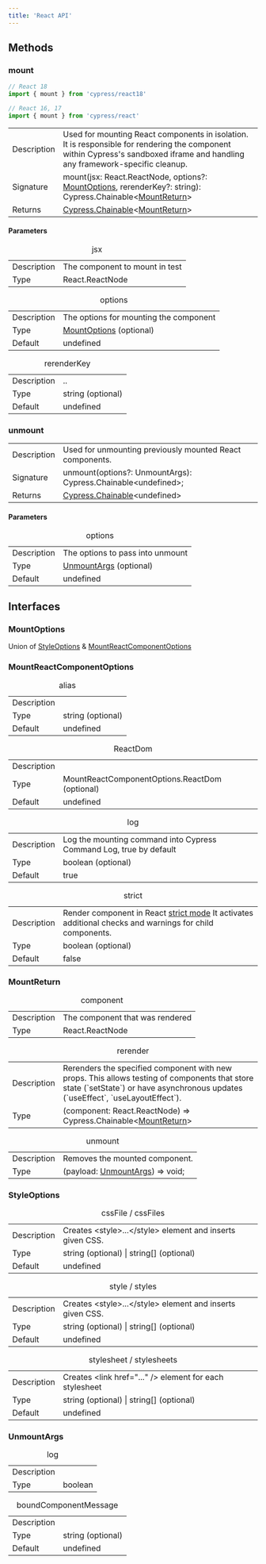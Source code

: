```yaml
---
title: 'React API'
---
```


## Methods

### mount

```js
// React 18
import { mount } from 'cypress/react18'

// React 16, 17
import { mount } from 'cypress/react'
```

<table class="api-table">
  <tr>
    <td>Description</td>
    <td>
      Used for mounting React components in isolation. It is
      responsible for rendering the component within Cypress's sandboxed iframe and
      handling any framework-specific cleanup.
    </td>  
  </tr>
  <tr>
    <td>Signature</td>
    <td>mount(jsx: React.ReactNode, options?: <a href="#MountOptions">MountOptions</a>, rerenderKey?: string): Cypress.Chainable&lt;<a href="#MountReturn">MountReturn</a>&gt;</td>
  </tr>
  <tr>
    <td>Returns</td>
    <td><a href="/guides/core-concepts/introduction-to-cypress#Chains-of-Commands"
    >Cypress.Chainable</a>&lt;<a href="#MountReturn">MountReturn</a>&gt;</td>
  </tr>
</table>

#### Parameters

<table class="api-table">
  <caption>jsx</caption>
  <tr>
    <td>Description</td>
    <td>The component to mount in test</td>
  </tr>
  <tr>
    <td>Type</td>
    <td>React.ReactNode</td>
  </tr>
</table>

<table class="api-table">  
  <caption>options</caption>
  <tr>
    <td>Description</td>
    <td>The options for mounting the component</td>
  </tr>
  <tr>
    <td>Type</td>
    <td> <a href="#MountOptions">MountOptions</a> (optional)</td>
  </tr>
  <tr>
    <td>Default</td>
    <td>undefined</td>
  </tr>
</table>

<table class="api-table">
  <caption>rerenderKey</caption>
  <tr>
    <td>Description</td>
    <td>..</td>
  </tr>
  <tr>
    <td>Type</td>
    <td>string (optional)</td>
  </tr>
  <tr>
    <td>Default</td>
    <td>undefined</td>
  </tr>
</table>

### unmount

<table class="api-table">
  <tr>
    <td>Description</td>
    <td>
      Used for unmounting previously mounted React components.
    </td>  
  </tr>
  <tr>
    <td>Signature</td>
    <td>unmount(options?: UnmountArgs): Cypress.Chainable&lt;undefined&gt;;</td>
  </tr>
  <tr>
    <td>Returns</td>
    <td><a href="/guides/core-concepts/introduction-to-cypress#Chains-of-Commands"
    >Cypress.Chainable</a>&lt;undefined&gt;</td>
  </tr>
</table>

#### Parameters

<table class="api-table">
  <caption>options</caption>
  <tr>
    <td>Description</td>
    <td>The options to pass into unmount</td>
  </tr>
  <tr>
    <td>Type</td>
    <td><a href="#UnmountArgs">UnmountArgs</a> (optional)</td>
  </tr>
  <tr>
    <td>Default</td>
    <td>undefined</td>
  </tr>
</table>

## Interfaces

### MountOptions

Union of [StyleOptions](#StyleOptions) &
[MountReactComponentOptions](#MountReactComponentOptions)

### MountReactComponentOptions

<table class="api-table">
  <caption>alias</caption>
  <tr>
    <td>Description</td>
    <td></td>
  </tr>
  <tr>
    <td>Type</td>
    <td>string (optional)</td>
  </tr>
  <tr>
    <td>Default</td>
    <td>undefined</td>
  </tr>
</table>

<table class="api-table">
  <caption>ReactDom</caption>
  <tr>
    <td>Description</td>
    <td></td>
  </tr>
  <tr>
    <td>Type</td>
    <td>MountReactComponentOptions.ReactDom (optional)</td>
  </tr>
  <tr>
    <td>Default</td>
    <td>undefined</td>
  </tr>
</table>

<table class="api-table">
  <caption>log</caption>
  <tr>
    <td>Description</td>
    <td>Log the mounting command into Cypress Command Log, true by default</td>
  </tr>
  <tr>
    <td>Type</td>
    <td>boolean (optional)</td>
  </tr>
  <tr>
    <td>Default</td>
    <td>true</td>
  </tr>
</table>

<table class="api-table">
  <caption>strict</caption>
  <tr>
    <td>Description</td>
    <td> Render component in React <a href="https://reactjs.org/docs/strict-mode.html">strict mode</a>
    It activates additional checks and warnings for child components.</td>
  </tr>
  <tr>
    <td>Type</td>
    <td>boolean (optional)</td>
  </tr>
  <tr>
    <td>Default</td>
    <td>false</td>
  </tr>
</table>

### MountReturn

<table class="api-table">
  <caption>component</caption>
  <tr>
    <td>Description</td>
    <td>The component that was rendered</td>
  </tr>
  <tr>
    <td>Type</td>
    <td>React.ReactNode</td>
  </tr>
</table>

<table class="api-table">
  <caption>rerender</caption>
  <tr>
    <td>Description</td>
    <td>Rerenders the specified component with new props. This allows testing of components that store state (`setState`) or have asynchronous updates (`useEffect`, `useLayoutEffect`).</td>
  </tr>
  <tr>
    <td>Type</td>
    <td>(component: React.ReactNode) => Cypress.Chainable&lt;<a href="#MountReturn">MountReturn</a>&gt;</td>
  </tr>
</table>

<table class="api-table">
  <caption>unmount</caption>
  <tr>
    <td>Description</td>
    <td>Removes the mounted component.</td>
  </tr>
  <tr>
    <td>Type</td>
    <td>(payload: <a href="#UnmountArgs">UnmountArgs</a>) => void;</td>
  </tr>
</table>

### StyleOptions

<table class="api-table">
  <caption>cssFile / cssFiles</caption>
  <tr>
    <td>Description</td>
    <td>Creates &lt;style&gt;...&lt;/style&gt; element and inserts given CSS.</td>
  </tr>
  <tr>
    <td>Type</td>
    <td>string (optional) | string[] (optional)</td>
  </tr>
  <tr>
    <td>Default</td>
    <td>undefined</td>
  </tr>
</table>

<table class="api-table">
  <caption>style / styles</caption>
  <tr>
    <td>Description</td>
    <td>Creates &lt;style&gt;...&lt;/style&gt; element and inserts given CSS.</td>
  </tr>
  <tr>
    <td>Type</td>
    <td>string (optional) | string[] (optional)</td>
  </tr>
  <tr>
    <td>Default</td>
    <td>undefined</td>
  </tr>
</table>

<table class="api-table">
  <caption>stylesheet / stylesheets</caption>
  <tr>
    <td>Description</td>
    <td>Creates &lt;link href="..." /&gt; element for each stylesheet</td>
  </tr>
  <tr>
    <td>Type</td>
    <td>string (optional) | string[] (optional)</td>
  </tr>
  <tr>
    <td>Default</td>
    <td>undefined</td>
  </tr>
</table>

### UnmountArgs

<table class="api-table">
  <caption>log</caption>
  <tr>
    <td>Description</td>
    <td></td>
  </tr>
  <tr>
    <td>Type</td>
    <td>boolean</td>
  </tr>
</table>

<table class="api-table">
  <caption>boundComponentMessage</caption>
  <tr>
    <td>Description</td>
    <td></td>
  </tr>
  <tr>
    <td>Type</td>
    <td>string (optional)</td>
  </tr>
  <tr>
    <td>Default</td>
    <td>undefined</td>
  </tr>
</table>
